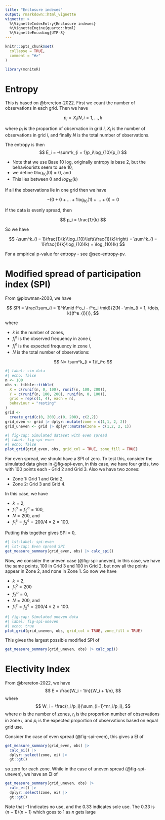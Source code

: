 ```yaml
---
title: "Enclosure indexes"
output: rmarkdown::html_vignette
vignette: >
  %\VignetteIndexEntry{Enclosure indexes}
  %\VignetteEngine{quarto::html}
  %\VignetteEncoding{UTF-8}
---
```


```r
knitr::opts_chunk$set(
  collapse = TRUE,
  comment = "#>"
)
```

```r
library(monitoR)
```

# Entropy 
This is based on @brereton-2022. 
First we count the number of observations in each grid. Then we have

$$
p_i = X_i / N, i=1, \dots, k
$$

where $p_i$ is the proportion of observation in grid $i$, $X_i$ is the number of observations in grid $i$, and finally $N$ is the total number of observations. 

The entropy is then
$$
E_i = -\sum^k_{i = 1}p_i\log_{10}(p_i)
$$

- Note that we use Base 10 log, originally entropy is base 2, but the behaviourists seem to use 10,  
- we define $0\log_{10}(0) = 0$, and 
- This lies between 0 and $log_{10}(k)$

If all the observations lie in one grid then we have

$$
-(0 + 0 + \dots + 1\log_{10}(1) + \dots + 0) = 0
$$

If the data is evenly spread, then

$$
p_i = \frac{1}{k}
$$

So we have

$$
-\sum^k_{i = 1}\frac{1}{k}\log_{10}\left(\frac{1}{k}\right)
= \sum^k_{i = 1}\frac{1}{k}\log_{10}(k)
= \log_{10}(k)
$$

For a empirical p-value for entropy - see @sec-entropy-pv. 

# Modified spread of participation index (SPI)
From @plowman-2003, we have

$$
SPI = \frac{\sum_{i = 1}^k\mid f^o_i - f^e_i \mid}{2(N - \min_{i = 1, \dots, k}(f^e_{i}))}, 
$$

where

- $k$ is the number of zones, 
- $f_i^o$ is the observed frequency in zone $i$, 
- $f_i^e$ is the expected frequency in zone $i$, 
- $N$ is the total number of observations:

$$
N= \sum^k_{i = 1}f_i^o
$$


```r
#| label: sim-data
#| echo: false
n <- 100
obs <- tibble::tibble(
  X = c(runif(n, 0, 100), runif(n, 100, 200)),
  Y = c(runif(n, 100, 200), runif(n, 0, 100)),
  grid = rep(c(1, 4), each = n),
  behaviour = "resting"
)
grid <-
  create_grid(c(0, 200),c(0, 200), c(2,2))
grid_even <- grid |> dplyr::mutate(zone = c(1,1, 2, 2))
grid_uneven <- grid |> dplyr::mutate(zone = c(1,2, 2, 1))
```

```r
#| fig-cap: Simulated dataset with even spread
#| label: fig-spi-even
#| echo: false
plot_grid(grid_even, obs, grid_col = TRUE, zone_fill = TRUE)
```

For even spread, we should have a SPI of zero. To test this, consider the simulated data given in @fig-spi-even, in this case, we have four grids, two with 100 points each - Grid 2 and Grid 3. Also we have two zones: 

- Zone 1: Grid 1 and Grid 2, 
- Zone 2: Grid 3 and Grid 4. 

In this case, we have 

- $k = 2$, 
- $f^o_1 = f^o_2 = 100$, 
- $N = 200$, and 
- $f^e_1 = f^e_2 = 200 / 4 \times 2 = 100$. 

Putting this together gives SPI = 0, 
```r
#| lst-label: spi-even
#| lst-cap: Even spread SPI
get_measure_summary(grid_even, obs) |> calc_spi()
```

Now, we consider the uneven case (@fig-spi-uneven), in this case, we have the same points, 100 in Grid 3 and 100 in Grid 2, but now all the points appear in Zone 2, and none in Zone 1. So now we have

- $k = 2$, 
- $f^o_1 = 200$
- $f^o_2 = 0$, 
- $N = 200$, and 
- $f^e_1 = f^e_2 = 200 / 4 \times 2 = 100$. 

```r
#| fig-cap: Simulated uneven data
#| label: fig-spi-uneven
#| echo: true
plot_grid(grid_uneven, obs, grid_col = TRUE, zone_fill = TRUE)
```

This gives the largest possible modified SPI of 

```r
get_measure_summary(grid_uneven, obs) |> calc_spi()
```


# Electivity Index
From @brereton-2022, we have
$$
E = \frac{W_i - 1/n}{W_i + 1/n}, 
$$
where
$$
W_i = \frac{r_i/p_i}{\sum_{i=1}^nr_i/p_i}, 
$$
where $n$ is the number of zones, $r_i$ is the proportion number of observations in zone $i$, and $p_i$ is the expected proportion of observations based on equal grid use. 

Consider the case of even spread (@fig-spi-even), this gives a EI of
```r
get_measure_summary(grid_even, obs) |> 
  calc_ei() |> 
  dplyr::select(zone, ei) |> 
  gt::gt()
```
so zero for each zone. 
While in the case of uneven spread (@fig-spi-uneven), we have an EI of 
```r
get_measure_summary(grid_uneven, obs) |> 
  calc_ei() |> 
  dplyr::select(zone, ei) |> 
  gt::gt()
```
Note that -1 indicates no use, and the 0.33 indicates sole use. The 0.33 is $(n-1)/(n+1)$ which goes to 1 as $n$ gets large